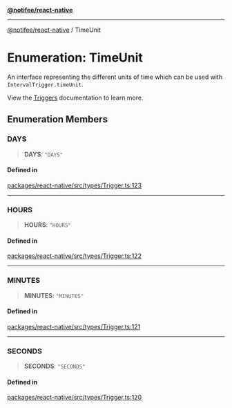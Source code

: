 [**@notifee/react-native**](react-native/reference/index)

***

[@notifee/react-native](react-native/reference/index) / TimeUnit

# Enumeration: TimeUnit

An interface representing the different units of time which can be used with `IntervalTrigger.timeUnit`.

View the [Triggers](/react-native/docs/triggers) documentation to learn more.

## Enumeration Members

### DAYS

> **DAYS**: `"DAYS"`

#### Defined in

[packages/react-native/src/types/Trigger.ts:123](https://github.com/invertase/notifee/blob/main/packages/react-native/src/types/Trigger.ts#L123)

***

### HOURS

> **HOURS**: `"HOURS"`

#### Defined in

[packages/react-native/src/types/Trigger.ts:122](https://github.com/invertase/notifee/blob/main/packages/react-native/src/types/Trigger.ts#L122)

***

### MINUTES

> **MINUTES**: `"MINUTES"`

#### Defined in

[packages/react-native/src/types/Trigger.ts:121](https://github.com/invertase/notifee/blob/main/packages/react-native/src/types/Trigger.ts#L121)

***

### SECONDS

> **SECONDS**: `"SECONDS"`

#### Defined in

[packages/react-native/src/types/Trigger.ts:120](https://github.com/invertase/notifee/blob/main/packages/react-native/src/types/Trigger.ts#L120)
